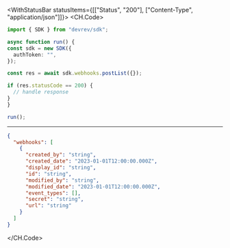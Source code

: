 

<WithStatusBar statusItems={[["Status", "200"], ["Content-Type", "application/json"]]}>
  <CH.Code>
  ```typescript PostList.ts
  import { SDK } from "devrev/sdk";

async function run() {
  const sdk = new SDK({
    authToken: "",
  });

  const res = await sdk.webhooks.postList({});

  if (res.statusCode == 200) {
    // handle response
  }
}

run();
  ```
  ---

  ```json Example Response
  {
    "webhooks": [
      {
        "created_by": "string",
        "created_date": "2023-01-01T12:00:00.000Z",
        "display_id": "string",
        "id": "string",
        "modified_by": "string",
        "modified_date": "2023-01-01T12:00:00.000Z",
        "event_types": [],
        "secret": "string",
        "url": "string"
      }
    ]
  }
  ```
  </CH.Code>
</WithStatusBar>
